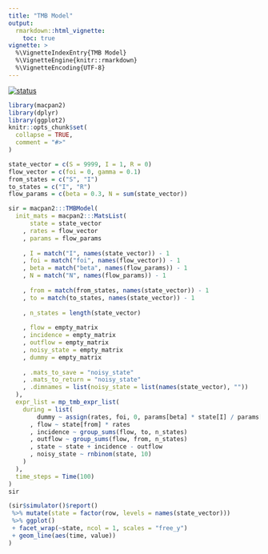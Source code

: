 ```yaml
---
title: "TMB Model"
output: 
  rmarkdown::html_vignette:
    toc: true
vignette: >
  %\VignetteIndexEntry{TMB Model}
  %\VignetteEngine{knitr::rmarkdown}
  %\VignetteEncoding{UTF-8}
---
```


[![status](https://img.shields.io/badge/status-stub-red)](https://img.shields.io/badge/status-stub-red)


```r
library(macpan2)
library(dplyr)
library(ggplot2)
knitr::opts_chunk$set(
  collapse = TRUE,
  comment = "#>"
)
```

```r
state_vector = c(S = 9999, I = 1, R = 0)
flow_vector = c(foi = 0, gamma = 0.1)
from_states = c("S", "I")
to_states = c("I", "R")
flow_params = c(beta = 0.3, N = sum(state_vector))

sir = macpan2:::TMBModel(
  init_mats = macpan2:::MatsList(
      state = state_vector
    , rates = flow_vector
    , params = flow_params
    
    , I = match("I", names(state_vector)) - 1
    , foi = match("foi", names(flow_vector)) - 1
    , beta = match("beta", names(flow_params)) - 1
    , N = match("N", names(flow_params)) - 1
    
    , from = match(from_states, names(state_vector)) - 1
    , to = match(to_states, names(state_vector)) - 1
    
    , n_states = length(state_vector)
    
    , flow = empty_matrix
    , incidence = empty_matrix
    , outflow = empty_matrix
    , noisy_state = empty_matrix
    , dummy = empty_matrix
    
    , .mats_to_save = "noisy_state"
    , .mats_to_return = "noisy_state"
    , .dimnames = list(noisy_state = list(names(state_vector), ""))
  ),
  expr_list = mp_tmb_expr_list(
    during = list(
        dummy ~ assign(rates, foi, 0, params[beta] * state[I] / params[N])
      , flow ~ state[from] * rates
      , incidence ~ group_sums(flow, to, n_states)
      , outflow ~ group_sums(flow, from, n_states)
      , state ~ state + incidence - outflow
      , noisy_state ~ rnbinom(state, 10)
    )
  ),
  time_steps = Time(100)
)
sir
```

```r
(sir$simulator()$report()
 %>% mutate(state = factor(row, levels = names(state_vector)))
 %>% ggplot()
 + facet_wrap(~state, ncol = 1, scales = "free_y")
 + geom_line(aes(time, value))
)
```
